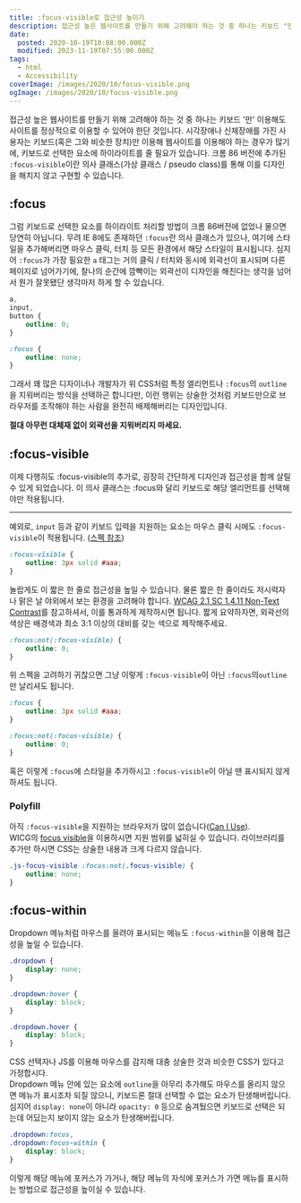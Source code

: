 ```yaml
---
title: :focus-visible로 접근성 높이기
description: 접근성 높은 웹사이트를 만들기 위해 고려해야 하는 것 중 하나는 키보드 "만" 이용해도 사이트를 정상적으로 이용할 수 있어야 한단 것입니다. 시각장애나 신체장애를 가진 사용자는 키보드(혹은 그와 비슷한 장치)만 이용해 웹사이트를 이용해야 하는 경우가 많기에, 키보드로 선택한 요소에 하이라이트를 줄 필요가 있습니다. 크롬 86 버전에 추가된 :focus-visible이란 의사 클래스(가상 클래스 / pseudo class)를 통해 이를 디자인을
date:
  posted: 2020-10-19T10:08:00.000Z
  modified: 2023-11-19T07:55:00.000Z
tags:
  - html
  - Accessibility
coverImage: /images/2020/10/focus-visible.png
ogImage: /images/2020/10/focus-visible.png
---
```


접근성 높은 웹사이트를 만들기 위해 고려해야 하는 것 중 하나는 키보드 '만' 이용해도 사이트를 정상적으로 이용할 수 있어야 한단 것입니다. 시각장애나 신체장애를 가진 사용자는 키보드(혹은 그와 비슷한 장치)만 이용해 웹사이트를 이용해야 하는 경우가 많기에, 키보드로 선택한 요소에 하이라이트를 줄 필요가 있습니다. 크롬 86 버전에 추가된 `:focus-visible`이란 의사 클래스(가상 클래스 / pseudo class)를 통해 이를 디자인을 해치지 않고 구현할 수 있습니다.

## :focus

그럼 키보드로 선택한 요소를 하이라이트 처리할 방법이 크롬 86버전에 없었나 물으면 당연히 아닙니다. 무려 IE 8에도 존재하던 `:focus`란 의사 클래스가 있으나, 여기에 스타일을 추가해버리면 마우스 클릭, 터치 등 모든 환경에서 해당 스타일이 표시됩니다. 심지어 `:focus`가 가장 필요한 `a` 태그는 거의 클릭 / 터치와 동시에 외곽선이 표시되며 다른 페이지로 넘어가기에, 찰나의 순간에 깜빡이는 외곽선이 디자인을 해친다는 생각을 넘어서 뭔가 잘못됐단 생각마저 하게 할 수 있습니다.

```css
a,
input,
button {
    outline: 0;
}

:focus {
    outline: none;
}
```

그래서 꽤 많은 디자이너나 개발자가 위 CSS처럼 특정 엘리먼트나 `:focus`의 `outline`을 지워버리는 방식을 선택하곤 합니다만, 이런 행위는 상술한 것처럼 키보드만으로 브라우저를 조작해야 하는 사람을 완전히 배제해버리는 디자인입니다.

**절대 아무런 대체재 없이 외곽선을 지워버리지 마세요.**

## :focus-visible

이제 다행히도 :focus-visible의 추가로, 굉장히 간단하게 디자인과 접근성을 함께 살릴 수 있게 되었습니다. 이 의사 클래스는 :focus와 달리 키보드로 해당 엘리먼트를 선택해야만 적용됩니다.

---

예외로, `input` 등과 같이 키보드 입력을 지원하는 요소는 마우스 클릭 시에도 `:focus-visible`이 적용됩니다. ([스펙 참조](https://drafts.csswg.org/selectors-4/#the-focus-visible-pseudo))

```css
:focus-visible {
    outline: 3px solid #aaa;
}
```

놀랍게도 이 짧은 한 줄로 접근성을 높일 수 있습니다. 물론 짧은 한 줄이라도 저시력자나 맑은 날 야외에서 보는 환경을 고려해야 합니다. [WCAG 2.1 SC 1.4.11 Non-Text Contrast](https://www.w3.org/WAI/WCAG21/Understanding/non-text-contrast.html)를 참고하셔서, 이를 통과하게 제작하시면 됩니다. 짧게 요약하자면, 외곽선의 색상은 배경색과 최소 3:1 이상의 대비를 갖는 색으로 제작해주세요.

```css
:focus:not(:focus-visible) {
    outline: 0;
}
```

위 스펙을 고려하기 귀찮으면 그냥 이렇게 `:focus-visible`이 아닌 `:focus`의`outline`만 날리셔도 됩니다.

```css
:focus {
    outline: 3px solid #aaa;
}

:focus:not(:focus-visible) {
    outline: 0;
}
```

혹은 이렇게 `:focus`에 스타일을 추가하시고 `:focus-visible`이 아닐 땐 표시되지 않게 하셔도 됩니다.

### Polyfill

아직 `:focus-visible`을 지원하는 브라우저가 많이 없습니다([Can I Use](https://caniuse.com/?search=focus-visible)).  
WICG의 [focus visible](https://github.com/WICG/focus-visible)을 이용하시면 지원 범위를 넓히실 수 있습니다. 라이브러리를 추가만 하시면 CSS는 상술한 내용과 크게 다르지 않습니다.

```css
.js-focus-visible :focus:not(.focus-visible) {
    outline: none;
}
```

## :focus-within

Dropdown 메뉴처럼 마우스를 올려야 표시되는 메뉴도 `:focus-within`을 이용해 접근성을 높일 수 있습니다.

```css
.dropdown {
    display: none;
}

.dropdown:hover {
    display: block;
}

.dropdown.hover {
    display: block;
}
```

CSS 선택자나 JS를 이용해 마우스를 감지해 대충 상술한 것과 비슷한 CSS가 있다고 가정합시다.  
Dropdown 메뉴 안에 있는 요소에 `outline`을 아무리 추가해도 마우스를 올리지 않으면 메뉴가 표시조차 되질 않으니, 키보드론 절대 선택할 수 없는 요소가 탄생해버립니다.  
심지어 `display: none`이 아니라 `opacity: 0` 등으로 숨겨뒀으면 키보드로 선택은 되는데 어딨는지 보이지 않는 요소가 탄생해버립니다.

```css
.dropdown:focus,
.dropdown:focus-within {
    display: block;
}
```

이렇게 해당 메뉴에 포커스가 가거나, 해당 메뉴의 자식에 포커스가 가면 메뉴를 표시하는 방법으로 접근성을 높이실 수 있습니다.